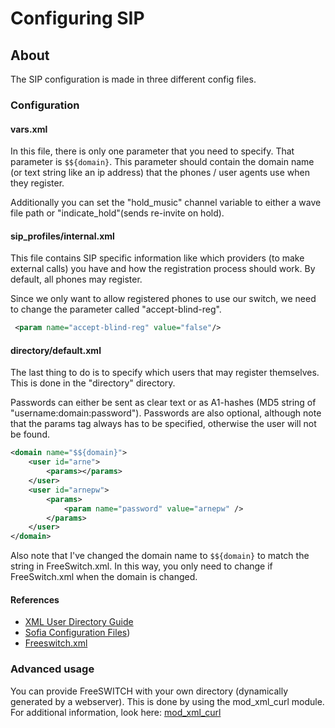 
# Configuring SIP 

 

## About

The SIP configuration is made in three different config files.


### Configuration

#### vars.xml

In this file, there is only one parameter that you need to specify. That parameter is `$${domain}`. This parameter should contain the domain name (or text string like an ip address) that the phones / user agents use when they register.

Additionally you can set the "hold\_music" channel variable to either a wave file path or "indicate\_hold"(sends re-invite on hold). 

#### sip_profiles/internal.xml

This file contains SIP specific information like which providers (to make external calls) you have and how the registration process should work. By default, all phones may register.

Since we only want to allow registered phones to use our switch, we need to change the parameter called "accept-blind-reg".

```xml
 <param name="accept-blind-reg" value="false"/>
```

#### directory/default.xml

The last thing to do is to specify which users that may register themselves. This is done in the "directory" directory.

Passwords can either be sent as clear text or as A1-hashes (MD5 string of "username:domain:password"). Passwords are also optional, although note that the params tag always has to be specified, otherwise the user will not be found.

```xml
<domain name="$${domain}">
	<user id="arne">
		<params></params>
	</user>
	<user id="arnepw">
		<params>
			<param name="password" value="arnepw" />
		</params>
	</user>
</domain>
```

Also note that I've changed the domain name to `$${domain}` to match the string in FreeSwitch.xml. In this way, you only need to change if FreeSwitch.xml when the domain is changed.

#### References

* [XML User Directory Guide](../../Directory/XML-User-Directory/index.mdx#about)
* [Sofia Configuration Files](./Sofia-Configuration-Files_7144453.mdx))
* [Freeswitch.xml](../../Miscellaneous/Freeswitch.xml.fsxml_13173072.mdx#default-configuration-file)

### Advanced usage

You can provide FreeSWITCH with your own directory (dynamically generated by a webserver). This is done by using the mod\_xml\_curl module. For additional information, look here: [mod\_xml\_curl](../../Modules/mod_xml_curl_1049001.mdx)


